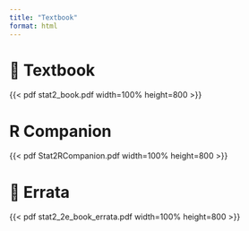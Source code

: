 ```yaml
---
title: "Textbook"
format: html
---
```


# 📖️ Textbook
{{< pdf stat2_book.pdf width=100% height=800 >}}

# R Companion
{{< pdf Stat2RCompanion.pdf width=100% height=800 >}}

# 📝 Errata
{{< pdf stat2_2e_book_errata.pdf width=100% height=800 >}}

